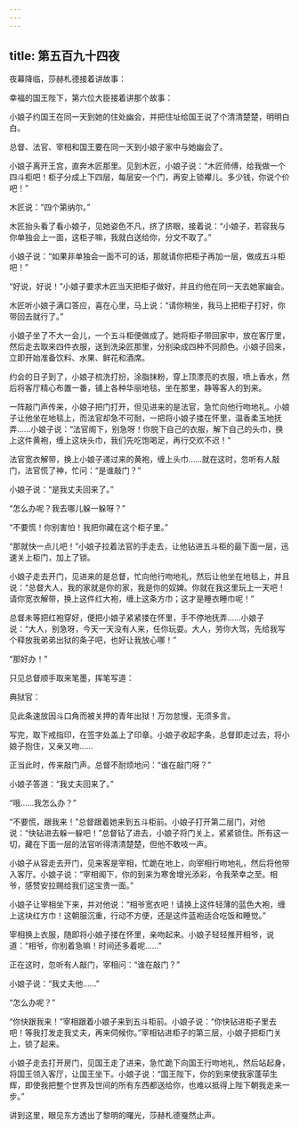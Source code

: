 ```yaml
---
---
---
```

title: 第五百九十四夜
---






夜幕降临，莎赫札德接着讲故事：





幸福的国王陛下，第六位大臣接着讲那个故事：

小娘子约国王在同一天到她的住处幽会，并把住址给国王说了个清清楚楚，明明白白。

总督、法官、宰相和国王要在同一天到小娘子家中与她幽会了。

小娘子离开王宫，直奔木匠那里。见到木匠，小娘子说：“木匠师傅，给我做一个四斗柜吧！柜子分成上下四层，每层安一个门，再安上锁襻儿。多少钱，你说个价吧！”

木匠说：“四个第纳尔。”

木匠抬头看了看小娘子，见她姿色不凡，挤了挤眼，接着说：“小娘子，若容我与你单独会上一面，这柜子嘛，我就白送给你，分文不取了。”

小娘子说：“如果非单独会一面不可的话，那就请你把柜子再加一层，做成五斗柜吧！”

“好说，好说！”小娘子要求木匠当天把柜子做好，并且约他在同一天去她家幽会。

木匠听小娘子满口答应，喜在心里，马上说：“请你稍坐，我马上把柜子打好，你带回去就行了。”

小娘子坐了不大一会儿，一个五斗柜便做成了。她将柜子带回家中，放在客厅里，然后走去取来四件衣服，送到洗染匠那里，分别染成四种不同颜色。小娘子回来，立即开始准备饮料、水果、鲜花和酒席。

约会的日子到了，小娘子梳洗打扮，涂脂抹粉，穿上顶漂亮的衣服，喷上香水，然后将客厅精心布置一番，铺上各种华丽地毯，坐在那里，静等客人的到来。

一阵敲门声传来，小娘子把门打开，但见进来的是法官，急忙向他行吻地礼。小娘子让他坐在地毯上，而法官却急不可耐，一把将小娘子搂在怀里，温香柔玉地抚弄……小娘子说：“法官阁下，别急呀！你脱下自己的衣服，解下自己的头巾，换上这件黄袍，缠上这块头巾，我们先吃饱喝足，再行交欢不迟！”

法官宽衣解带，换上小娘子递过来的黄袍，缠上头巾……就在这时，忽听有人敲门，法官慌了神，忙问：“是谁敲门？”

小娘子说：“是我丈夫回来了。”

“怎么办呢？我去哪儿躲一躲呀？”

“不要慌！你别害怕！我把你藏在这个柜子里。”

“那就快一点儿吧！”小娘子拉着法官的手走去，让他钻进五斗柜的最下面一层，迅速关上柜门，加上了锁。

小娘子走去开门，见进来的是总督，忙向他行吻地礼，然后让他坐在地毯上，并且说：“总督大人，我的家就是你的家，我是你的奴婢。你就在我这里玩上一天吧！请你宽衣解带，换上这件红大袍，缠上这条方巾；这才是睡衣睡巾呢！”

总督未等把红袍穿好，便把小娘子紧紧搂在怀里，手不停地抚弄……小娘子说：“大人，别急呀，今天一天没有人来，任你玩耍。大人，劳你大驾，先给我写个释放我弟弟出狱的条子吧，也好让我放心哪！”

“那好办！”

只见总督顺手取来笔墨，挥笔写道：


典狱官：

见此条速放因斗口角而被关押的青年出狱！万勿怠慢，无须多言。



写完，取下戒指印，在签字处盖上了印章。小娘子收起字条，总督即走过去，将小娘子抱住，又亲又吻……

正当此时，传来敲门声。总督不耐烦地问：“谁在敲门呀？”

小娘子答道：“我丈夫回来了。”

“哦……我怎么办？”

“不要慌，跟我来！”总督跟着她来到五斗柜前。小娘子打开第二层门，对他说：“快钻进去躲一躲吧！”总督钻了进去，小娘子将门关上，紧紧锁住。所有这一切，藏在下面一层的法官听得清清楚楚，但他不敢吱一声。

小娘子从容走去开门，见来客是宰相，忙跪在地上，向宰相行吻地礼，然后将他带入客厅。小娘子说：“宰相阁下，你的到来为寒舍增光添彩，令我荣幸之至。相爷，感赞安拉赐给我们这宝贵一面。”

小娘子让宰相坐下来，并对他说：“相爷宽衣吧！请换上这件轻薄的蓝色大袍，缠上这块红方巾！这朝服沉重，行动不方便，还是这件蓝袍适合吃饭和睡觉。”

宰相换上衣服，随即将小娘子搂在怀里，亲吻起来。小娘子轻轻推开相爷，说道：“相爷，你别着急嘛！时间还多着呢……”

正在这时，忽听有人敲门，宰相问：“谁在敲门？”

小娘子说：“我丈夫他……”

“怎么办呢？”

“你快跟我来！”宰相跟着小娘子来到五斗柜前。小娘子说：“你快钻进柜子里去吧！等我打发走我丈夫，再来伺候你。”宰相钻进柜子的第三层，小娘子把柜门关上，锁了起来。

小娘子走去打开房门，见国王走了进来，急忙跪下向国王行吻地礼，然后站起身，将国王领入客厅，让国王坐下。小娘子说：“国王陛下，你的到来使我家蓬荜生辉，即使我把整个世界及世间的所有东西都送给你，也难以抵得上陛下朝我走来一步。”





讲到这里，眼见东方透出了黎明的曙光，莎赫札德戛然止声。